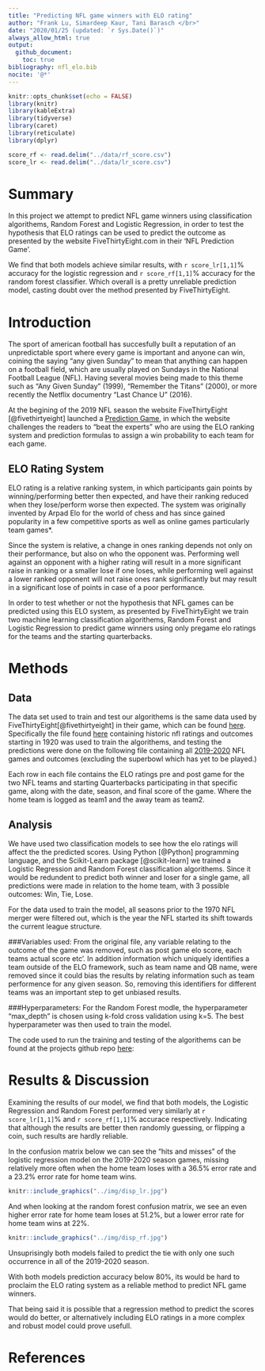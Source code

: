 ```yaml
---
title: "Predicting NFL game winners with ELO rating"
author: "Frank Lu, Simardeep Kaur, Tani Barasch </br>"
date: "2020/01/25 (updated: `r Sys.Date()`)"
always_allow_html: true
output: 
  github_document:
    toc: true
bibliography: nfl_elo.bib
nocite: '@*'
---
```


```r
knitr::opts_chunk$set(echo = FALSE)
library(knitr)
library(kableExtra)
library(tidyverse)
library(caret)
library(reticulate)
library(dplyr)
```

```r
score_rf <- read.delim("../data/rf_score.csv")
score_lr <- read.delim("../data/lr_score.csv")

```

# Summary

In this project we attempt to predict NFL game winners using classification algorithems, Random Forest and Logistic Regression, in order to test the hypothesis that ELO ratings can be used to predict the outcome as presented by the website FiveThirtyEight.com in their 'NFL Prediction Game'.

We find that both models achieve similar results, with `r score_lr[1,1]`% accuracy for the logistic regression and `r score_rf[1,1]`% accuracy for the random forest classifier. Which overall is a pretty unreliable prediction model, casting doubt over the method presented by FiveThirtyEight.


# Introduction

The sport of american football has succesfully built a reputation of an unpredictable sport where every game is important and anyone can win, coining the saying "any given Sunday" to mean that anything can happen on a football field, which are usually played on Sundays in the National Football League (NFL). Having several movies being made to this theme such as "Any Given Sunday" (1999), "Remember the Titans" (2000), or more recently the Netflix documentry "Last Chance U" (2016).

At the begining of the 2019 NFL season the website FiveThirtyEight [@fivethirtyeight] launched a [Prediction Game](https://fivethirtyeight.com/features/how-to-play-our-nfl-predictions-game/), in which the website challenges the readers to "beat the experts" who are using the ELO ranking system and prediction formulas to assign a win probability to each team for each game.

## ELO Rating System

ELO rating is a relative ranking system, in which participants gain points by winning/performing better then expected, and have their ranking reduced when they lose/perform worse then expected.
The system was originally invented by Arpad Elo for the world of chess and has since gained popularity in a few competitive sports as well as online games particularly team games*.

Since the system is relative, a change in ones ranking depends not only on their performance, but also on who the opponent was. Performing well against an opponent with a higher rating will result in a more significant raise in ranking or a smaller lose if one loses, while performing well against a lower ranked opponent will not raise ones rank significantly but may result in a significant lose of points in case of a poor performance.



In order to test whether or not the hypothesis that NFL games can be predicted using this ELO system, as presented by FiveThirtyEight we train two machine learning classification algorithems, Random Forest and Logistic Regression to predict game winners using only pregame elo ratings for the teams and the starting quarterbacks.



# Methods

## Data
The data set used to train and test our algorithems is the same data used by FiveThirtyEight[@fivethirtyeight] in their game, which can be found [here](https://github.com/fivethirtyeight/data/tree/master/nfl-elo). Specifically the file found [here](https://projects.fivethirtyeight.com/nfl-api/nfl_elo.csv) containing historic nfl ratings and outcomes starting in 1920 was used to train the algorithems, and testing the predictions were done on the following file containing all [2019-2020](https://projects.fivethirtyeight.com/nfl-api/nfl_elo_latest.csv) NFL games and outcomes (excluding the superbowl which has yet to be played.) 

Each row in each file contains the ELO ratings pre and post game for the two NFL teams and starting Quarterbacks participating in that specific game, along with the date, season, and final score of the game. Where the home team is logged as team1 and the away team as team2.


## Analysis
We have used two classification models to see how the elo ratings will affect the the predicted scores.
Using Python [@Python] programming language, and the Scikit-Learn package [@scikit-learn] we trained a Logistic Regression and Random Forest classification algorithems. Since it would be redundent to predict both winner and loser for a single game, all predictions were made in relation to the home team, with 3 possible outcomes: Win, Tie, Lose.

For the data used to train the model, all seasons prior to the 1970 NFL merger were filtered out, which is the year the NFL started its shift towards the current league structure.

###Variables used:
From the original file, any variable relating to the outcome of the game was removed, such as post game elo score, each teams actual score etc'. In addition information which uniquely identifies a team outside of the ELO framework, such as team name and QB name, were removed since it could bias the results by relating information such as team performence for any given season. So, removing this identifiers for different teams was an important step to get unbiased results.

###Hyperparameters:
For the Random Forest modle, the hyperparameter “max_depth” is chosen using k-fold cross validation using k=5. The best hyperparameter was then used to train the model.

The code used to run the training and testing of the algorithems can be found at the projects github repo [here](https://github.com/UBC-MDS/Workflows_Group_306): 


# Results & Discussion

Examining the results of our model, we find that both models, the Logistic Regression and Random Forest performed very similarly at `r score_lr[1,1]`% and `r score_rf[1,1]`% accurace respectively. Indicating that although the results are better then randomly guessing, or flipping a coin, such results are hardly reliable.

In the confusion matrix below we can see the "hits and misses" of the logistic regression model on the 2019-2020 season games, missing relatively more often when the home team loses with a 36.5% error rate and a 23.2% error rate for home team wins.
```r
knitr::include_graphics("../img/disp_lr.jpg")
```

And when looking at the random forest confusion matrix, we see an even higher error rate for home team loses at 51.2%, but a lower error rate for home team wins at 22%.
```r
knitr::include_graphics("../img/disp_rf.jpg")
```

Unsuprisingly both models failed to predict the tie with only one such occurrence in all of the 2019-2020 season.

With both models prediction accuracy below 80%, its would be hard to proclaim the ELO rating system as a reliable method to predict NFL game winners.

That being said it is possible that a regression method to predict the scores would do better, or alternatively including ELO ratings in a more complex and robust model could prove usefull.

# References

